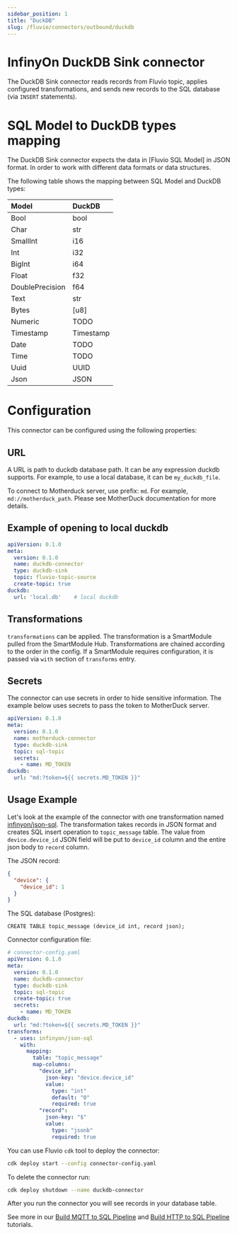 ```yaml
---
sidebar_position: 1
title: "DuckDB"
slug: /fluvio/connectors/outbound/duckdb
---
```


# InfinyOn DuckDB Sink connector

The DuckDB Sink connector reads records from Fluvio topic, applies configured transformations, and
sends new records to the SQL database (via `INSERT` statements).


# SQL Model to DuckDB types mapping

The DuckDB Sink connector expects the data in [Fluvio SQL Model] in JSON format.
In order to work with different data formats or data structures.

The following table shows the mapping between SQL Model and DuckDB types:

| Model           | DuckDB    |
|:----------------|:----------|
| Bool            | bool      |
| Char            | str       |
| SmallInt        | i16       |
| Int             | i32       |
| BigInt          | i64       |
| Float           | f32       |
| DoublePrecision | f64       |
| Text            | str       |
| Bytes           | [u8]      |
| Numeric         | TODO      |
| Timestamp       | Timestamp |
| Date            | TODO      |
| Time            | TODO      |
| Uuid            | UUID      |
| Json            | JSON      |

# Configuration

This connector can be configured using the following properties:
## URL

A URL is path to duckdb database path.  It can be any expression duckdb supports.  For example, to use a local database, it can be `my_duckdb_file`.

To connect to Motherduck server, use prefix: `md`.  For example, `md://motherduck_path`.  Please see MotherDuck documentation for more details.

## Example of opening to local duckdb
```yaml
apiVersion: 0.1.0
meta:
  version: 0.1.0
  name: duckdb-connector
  type: duckdb-sink
  topic: fluvio-topic-source
  create-topic: true
duckdb:
  url: 'local.db'    # local duckdb
```

## Transformations

 `transformations` can be applied.
The transformation is a SmartModule pulled from the SmartModule Hub. Transformations are chained according to the order
in the config. If a SmartModule requires configuration, it is passed via `with` section of `transforms` entry.



## Secrets

The connector can use secrets in order to hide sensitive information.  The example below uses secrets to pass the token to MotherDuck server.

```yaml
apiVersion: 0.1.0
meta:
  version: 0.1.0
  name: motherduck-connector
  type: duckdb-sink
  topic: sql-topic
  secrets:
    - name: MD_TOKEN
duckdb:
  url: "md:?token=${{ secrets.MD_TOKEN }}"
```
## Usage Example
Let's look at the example of the connector with one transformation named [infinyon/json-sql](https://github.com/infinyon/fluvio-connectors/blob/main/smartmodules/json-sql/README.md). The transformation takes
records in JSON format and creates SQL insert operation to `topic_message` table. The value from `device.device_id`
JSON field will be put to `device_id` column and the entire json body to `record` column.

The JSON record:
```json
{
  "device": {
    "device_id": 1
  }
}
```

The SQL database (Postgres):
```
CREATE TABLE topic_message (device_id int, record json);
```

Connector configuration file:
```yaml
# connector-config.yaml
apiVersion: 0.1.0
meta:
  version: 0.1.0
  name: duckdb-connector
  type: duckdb-sink
  topic: sql-topic
  create-topic: true
  secrets:
    - name: MD_TOKEN
duckdb:
  url: "md:?token=${{ secrets.MD_TOKEN }}"
transforms:
  - uses: infinyon/json-sql
    with:
      mapping:
        table: "topic_message"
        map-columns:
          "device_id":
            json-key: "device.device_id"
            value:
              type: "int"
              default: "0"
              required: true
          "record":
            json-key: "$"
            value:
              type: "jsonb"
              required: true
```

You can use Fluvio `cdk` tool to deploy the connector:

```bash
cdk deploy start --config connector-config.yaml
```

To delete the connector run:
```bash
cdk deploy shutdown --name duckdb-connector

```
After you run the connector you will see records in your database table.

See more in our [Build MQTT to SQL Pipeline](https://www.fluvio.io/docs/tutorials/mqtt-to-sql/) and [Build HTTP to SQL Pipeline](https://www.fluvio.io/docs/tutorials/data-pipeline/) tutorials.

